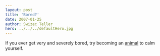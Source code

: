 ```yaml
---
layout: post
title: 'Bored?'
date: 2007-01-25
author: Swizec Teller
hero: ../../../defaultHero.jpg
---
```

If you ever get very and severely bored, try becoming an [animal](http://www.beseechfanclub.com/bored/) to calm yourself.
